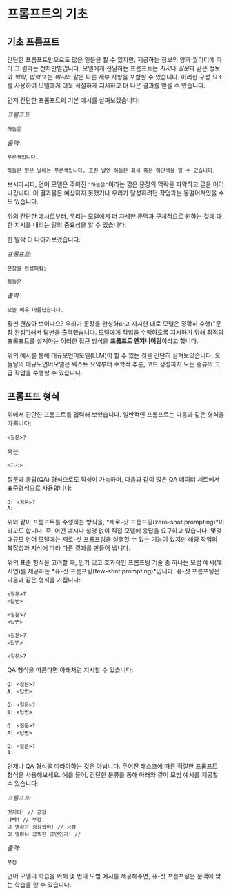 # 프롬프트의 기초

## 기초 프롬프트

간단한 프롬프트만으로도 많은 일들을 할 수 있지만, 제공하는 정보의 양과 퀄리티에 따라 그 결과는 천차만별입니다. 모델에게 전달하는 프롬프트는 *지시*나 *질문*과 같은 정보와 *맥락*, *입력* 또는 *예시*와 같은 다른 세부 사항을 포함할 수 있습니다. 이러한 구성 요소를 사용하여 모델에게 더욱 적절하게 지시하고 더 나은 결과를 얻을 수 있습니다.

먼저 간단한 프롬프트의 기본 예시를 살펴보겠습니다:

*프롬프트*
```
하늘은
```

*출력:*
```
푸른색입니다.

하늘은 맑은 날에는 푸른색입니다. 흐린 날엔 하늘은 회색 혹은 하얀색을 띨 수 있습니다.
```

보시다시피, 언어 모델은 주어진 `"하늘은"`이라는 짧은 문장의 맥락을 파악하고 글을 이어 나갑니다.
이 결과물은 예상하지 못했거나 우리가 달성하려던 작업과는 동떨어져있을 수도 있습니다.

위의 간단한 예시로부터, 우리는 모델에게 더 자세한 문맥과 구체적으로 원하는 것에 대한 지시를 내리는 일의 중요성을 알 수 있습니다.

한 발짝 더 나아가보겠습니다:

_프롬프트:_
```
문장을 완성해줘:

하늘은
```

_출력:_
```
오늘 매우 아름답습니다.
```

훨씬 괜찮아 보이나요? 우리가 문장을 완성하라고 지시한 대로 모델은 정확히 수행("문장 완성")해서 답변을 출력했습니다. 모델에게 작업을 수행하도록 지시하기 위해 최적의 프롬프트를 설계하는 이러한 접근 방식을 **프롬프트 엔지니어링**이라고 합니다.

위의 예시를 통해 대규모언어모델(LLM)이 할 수 있는 것을 간단히 살펴보았습니다. 오늘날의 대규모언어모델은 텍스트 요약부터 수학적 추론, 코드 생성까지 모든 종류의 고급 작업을 수행할 수 있습니다.

## 프롬프트 형식

위에서 간단한 프롬프트를 입력해 보았습니다. 일반적인 프롬프트는 다음과 같은 형식을 따릅니다:

```
<질문>?
```

혹은

```
<지시>
```

질문과 응답(QA) 형식으로도 작성이 가능하며, 다음과 같이 많은 QA 데이터 세트에서 표준형식으로 사용합니다:

```
Q: <질문>?
A:
```

위와 같이 프롬프트를 수행하는 방식을, *제로-샷 프롬프팅(zero-shot prompting)*이라고도 합니다. 즉, 어떤 예시나 설명 없이 직접 모델에 응답을 요구하고 있습니다. 몇몇 대규모 언어 모델에는 제로-샷 프롬프팅을 실행할 수 있는 기능이 있지만 해당 작업의 복잡성과 지식에 따라 다른 결과를 만들어 냅니다.

위의 표준 형식을 고려할 때, 인기 있고 효과적인 프롬프팅 기술 중 하나는 모범 예시(예: 시연)를 제공하는 *퓨-샷 프롬프팅(few-shot prompting)*입니다. 퓨-샷 프롬프팅은 다음과 같은 형식을 가집니다:

```
<질문>?
<답변>

<질문>?
<답변>

<질문>?
<답변>

<질문>?

```

QA 형식을 따른다면 아래처럼 지시할 수 있습니다:

```
Q: <질문>?
A: <답변>

Q: <질문>?
A: <답변>

Q: <질문>?
A: <답변>

Q: <질문>?
A:
```

언제나 QA 형식을 따라야하는 것은 아닙니다. 주어진 태스크에 따른 적절한 프롬프트 형식을 사용해보세요. 예를 들어, 간단한 분류를 통해 아래와 같이 모범 예시를 제공할 수 있습니다:

*프롬프트:*
```
멋지다! // 긍정
나빠! // 부정
그 영화는 굉장했어! // 긍정
이 얼마나 끔찍한 공연인가! //
```

*출력:*
```
부정
```

언어 모델의 학습을 위해 몇 번의 모범 예시를 제공해주면, 퓨-샷 프롬프팅은 문맥에 맞는 학습을 할 수 있습니다.
